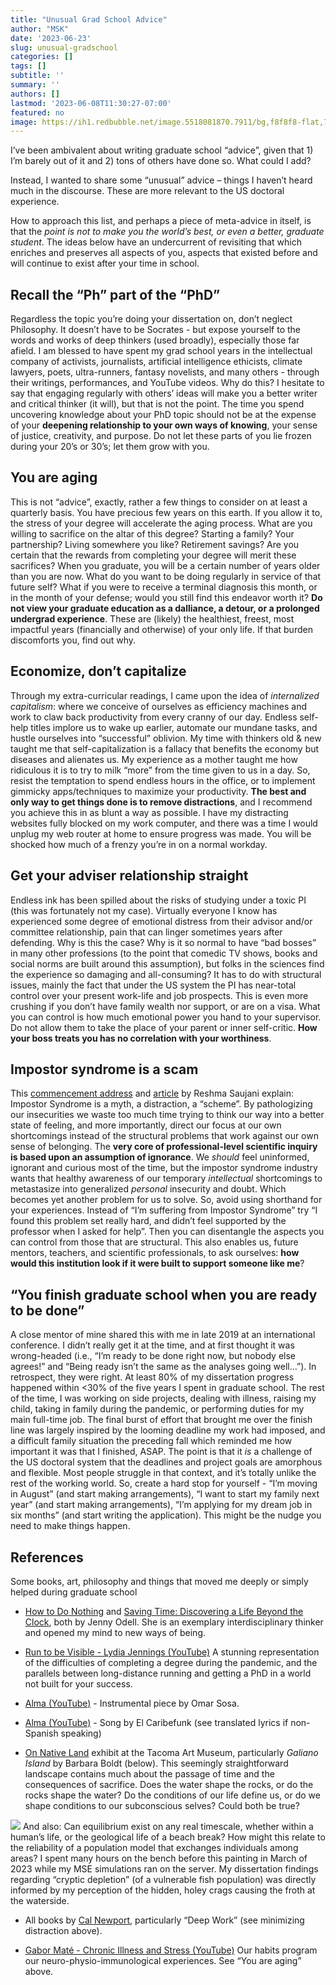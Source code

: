```yaml
---
title: "Unusual Grad School Advice"
author: "MSK"
date: '2023-06-23'
slug: unusual-gradschool
categories: []
tags: []
subtitle: ''
summary: ''
authors: []
lastmod: '2023-06-08T11:30:27-07:00'
featured: no
image: https://ih1.redbubble.net/image.5518081870.7911/bg,f8f8f8-flat,750x,075,f-pad,750x1000,f8f8f8.jpg
---
```

I've been ambivalent about writing graduate school "advice", given that 1) I'm barely out of it and 2) tons of others have done so. What could I add?

Instead, I wanted to share some "unusual" advice -- things I haven't heard much in the discourse. These are more relevant to the US doctoral experience.

How to approach this list, and perhaps a piece of meta-advice in itself, is that the *point is not to make you the world's best, or even a better, graduate student*. The ideas below have an undercurrent of revisiting that which enriches and preserves all aspects of you, aspects that existed before and will continue to exist after your time in school.

## Recall the "Ph" part of the "PhD"
Regardless the topic you're doing your dissertation on, don't neglect Philosophy. It doesn't have to be Socrates - but expose yourself to the words and works of deep thinkers (used broadly), especially those far afield. I am blessed to have spent my grad school years in the intellectual company of activists, journalists, artificial intelligence ethicists, climate lawyers, poets, ultra-runners, fantasy novelists, and many others - through their writings, performances, and YouTube videos. Why do this? I hesitate to say that engaging regularly with others' ideas will make you a better writer and critical thinker (it will), but that is not the point. The time you spend uncovering knowledge about your PhD topic should not be at the expense of your **deepening relationship to your own ways of knowing**, your sense of justice, creativity, and purpose. Do not let these parts of you lie frozen during your 20's or 30's; let them grow with you.

## You are aging
This is not "advice", exactly, rather a few things to consider on at least a quarterly basis. You have precious few years on this earth. If you allow it to, the stress of your degree will accelerate the aging process. What are you willing to sacrifice on the altar of this degree? Starting a family? Your partnership? Living somewhere you like? Retirement savings? Are you certain that the rewards from completing your degree will merit these sacrifices? When you graduate, you will be a certain number of years older than you are now. What do you want to be doing regularly in service of that future self? What if you were to receive a terminal diagnosis this month, or in the month of your defense; would you still find this endeavor worth it? **Do not view your graduate education as a dalliance, a detour, or a prolonged undergrad experience**. These are (likely) the healthiest, freest, most impactful years (financially and otherwise) of your only life. If that burden discomforts you, find out why.

## Economize, don't capitalize

Through my extra-curricular readings, I came upon the idea of *internalized capitalism*: where we conceive of ourselves as efficiency machines and work to claw back productivity from every cranny of our day. Endless self-help titles implore us to wake up earlier, automate our mundane tasks, and hustle ourselves into "successful" oblivion. My time with thinkers old & new taught me that self-capitalization is a fallacy that benefits the economy but diseases and alienates us. My experience as a mother taught me how ridiculous it is to try to milk "more" from the time given to us in a day. So, resist the temptation to spend endless hours in the office, or to implement gimmicky apps/techniques to maximize your productivity. **The best and only way to get things done is to remove distractions**, and I recommend you achieve this in as blunt a way as possible. I have my distracting websites fully blocked on my work computer, and there was a time I would unplug my web router at home to ensure progress was made. You will be shocked how much of a frenzy you're in on a normal workday.

## Get your adviser relationship straight
Endless ink has been spilled about the risks of studying under a toxic PI (this was fortunately not my case). Virtually everyone I know has experienced some degree of emotional distress from their advisor and/or committee relationship, pain that can linger sometimes years after defending. Why is this the case? Why is it so normal to have "bad bosses" in many other professions (to the point that comedic TV shows, books and social norms are built around this assumption), but folks in the sciences find the experience so damaging and all-consuming? It has to do with structural issues, mainly the fact that under the US system the PI has near-total control over your present work-life and job prospects. This is even more crushing if you don't have family wealth nor support, or are on a visa. What you can control is how much emotional power you hand to your supervisor. Do not allow them to take the place of your parent or inner self-critic. **How your boss treats you has no correlation with your worthiness**.

## Impostor syndrome is a scam

This [commencement address](https://www.youtube.com/watch?v=EP-4rhB-KWo) and [article](https://www.glamour.com/story/impostor-syndrome-isnt-a-syndrome-its-a-scheme) by Reshma Saujani explain: Impostor Syndrome is a myth, a distraction, a "scheme". By pathologizing our insecurities we waste too much time trying to think our way into a better state of feeling, and more importantly, direct our focus at our own shortcomings instead of the structural problems that work against our own sense of belonging. The **very core of professional-level scientific inquiry is based upon an assumption of ignorance**. We *should* feel uninformed, ignorant and curious most of the time, but the impostor syndrome industry wants that healthy awareness of our temporary *intellectual* shortcomings to metastasize into generalized *personal* insecurity and doubt. Which becomes yet another problem for us to solve. So, avoid using shorthand for your experiences. Instead of "I'm suffering from Impostor Syndrome" try "I found this problem set really hard, and didn't feel supported by the professor when I asked for help". Then you can disentangle the aspects you can control from those that are structural. This also enables us, future mentors, teachers, and scientific professionals, to ask ourselves: **how would this institution look if it were built to support someone like me**?

## "You finish graduate school when you are ready to be done"

A close mentor of mine shared this with me in late 2019 at an international conference. I didn't really get it at the time, and at first thought it was wrong-headed (i.e., "I'm ready to be done right now, but nobody else agrees!" and "Being ready isn't the same as the analyses going well..."). In retrospect, they were right. At least 80% of my dissertation progress happened within <30% of the five years I spent in graduate school. The rest of the time, I was working on side projects, dealing with illness, raising my child, taking in family during the pandemic, or performing duties for my main full-time job. The final burst of effort that brought me over the finish line was largely inspired by the looming deadline my work had imposed, and a difficult family situation the preceding fall which reminded me how important it was that I finished, ASAP. The point is that it *is* a challenge of the US doctoral system that the deadlines and project goals are amorphous and flexible. Most people struggle in that context, and it's totally unlike the rest of the working world. So, create a hard stop for yourself - "I'm moving in August" (and start making arrangements), "I want to start my family next year" (and start making arrangements), "I'm applying for my dream job in six months" (and start writing the application). This might be the nudge you need to make things happen.

## References

Some books, art, philosophy and things that moved me deeply or simply helped during graduate school

+ [How to Do Nothing](https://a.co/d/6XB4h2I) and [Saving Time: Discovering a Life Beyond the Clock](https://a.co/d/gIrteOG), both by Jenny Odell. She is an exemplary interdisciplinary thinker and opened my mind to new ways of being.

+ [Run to be Visible - Lydia Jennings (YouTube)](https://www.youtube.com/watch?v=xrLTUUPugIc) A stunning representation of the difficulties of completing a degree during the pandemic, and the parallels between long-distance running and getting a PhD in a world not built for your success.

+ [Alma (YouTube)](https://www.youtube.com/watch?v=aXcneuk8TYY) - Instrumental piece by Omar Sosa. 

+ [Alma (YouTube)](https://www.youtube.com/watch?v=d52m8DReO9s) - Song by El Caribefunk (see translated lyrics if non-Spanish speaking)

+ [On Native Land](https://southsoundpropertygroup.com/on-native-land) exhibit at the Tacoma Art Museum, particularly  *Galiano Island* by Barbara Boldt (below). This seemingly straightforward landscape contains much about the passage of time and the consequences of sacrifice. Does the water shape the rocks, or do the rocks shape the water? Do the conditions of our life define us, or do we shape conditions to our subconscious selves? Could both be true? 

![](https://ih1.redbubble.net/image.5518081870.7911/bg,f8f8f8-flat,750x,075,f-pad,750x1000,f8f8f8.jpg){fig-align="center"}
And also: Can equilibrium exist on any real timescale, whether within a human's life, or the geological life of a beach break? How might this relate to the reliability of a population model that exchanges individuals among areas? I spent many hours on the bench before this painting in March of 2023 while my MSE simulations ran on the server. My dissertation findings regarding "cryptic depletion" (of a vulnerable fish population) was directly informed by my perception of the hidden, holey crags causing the froth at the waterside.

+ All books by [Cal Newport](https://calnewport.com/), particularly "Deep Work" (see minimizing distraction above).

+ [Gabor Maté - Chronic Illness and Stress (YouTube)](https://www.youtube.com/watch?v=Rik5E7wey0w&pp=ygURZ2Fib3IgbWF0ZSBzdHJlc3M%3D) Our habits program our neuro-physio-immunological experiences. See "You are aging" above.
 